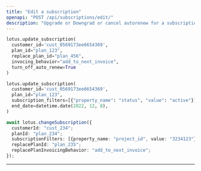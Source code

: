 ```yaml
---
title: "Edit a subscription"
openapi: "POST /api/subscriptions/edit/"
description: "Upgrade or Downgrad or cancel autorenew for a subscription plan"
---
```


<CodeGroup>

```py Python
lotus.update_subscription(
  customer_id='cust_0569173ee6654369',
  plan_id="plan_123",
  replace_plan_id="plan_456",
  invocing_behavior="add_to_next_invoice",
  turn_off_auto_renew=True
)

lotus.update_subscription(
  customer_id='cust_0569173ee6654369',
  plan_id="plan_123",
  subscription_filters=[{"property_name": "status", "value": "active"}],
  end_date=datetime.date(2022, 12, 8),
)
```

```ts Typescript
await lotus.changeSubscription({
  customerId: "cust_234";
  planId: "plan_234";
  subscriptionFilters: [{property_name: "project_id", value: "3234123"}];
  replacePlanId: "plan_235";
  replacePlanInvoicingBehavior: "add_to_next_invoice";
});
```

</CodeGroup>

---
